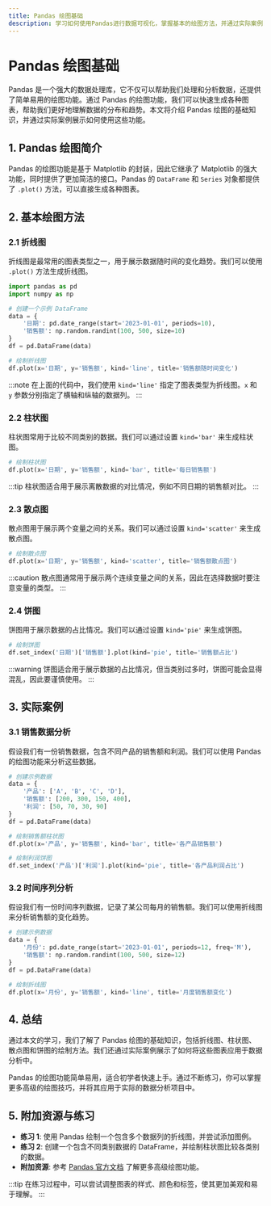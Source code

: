 ```yaml
---
title: Pandas 绘图基础
description: 学习如何使用Pandas进行数据可视化，掌握基本的绘图方法，并通过实际案例理解其应用场景。
---
```


# Pandas 绘图基础

Pandas 是一个强大的数据处理库，它不仅可以帮助我们处理和分析数据，还提供了简单易用的绘图功能。通过 Pandas 的绘图功能，我们可以快速生成各种图表，帮助我们更好地理解数据的分布和趋势。本文将介绍 Pandas 绘图的基础知识，并通过实际案例展示如何使用这些功能。

## 1. Pandas 绘图简介

Pandas 的绘图功能是基于 Matplotlib 的封装，因此它继承了 Matplotlib 的强大功能，同时提供了更加简洁的接口。Pandas 的 `DataFrame` 和 `Series` 对象都提供了 `.plot()` 方法，可以直接生成各种图表。

## 2. 基本绘图方法

### 2.1 折线图

折线图是最常用的图表类型之一，用于展示数据随时间的变化趋势。我们可以使用 `.plot()` 方法生成折线图。

```python
import pandas as pd
import numpy as np

# 创建一个示例 DataFrame
data = {
    '日期': pd.date_range(start='2023-01-01', periods=10),
    '销售额': np.random.randint(100, 500, size=10)
}
df = pd.DataFrame(data)

# 绘制折线图
df.plot(x='日期', y='销售额', kind='line', title='销售额随时间变化')
```

:::note
在上面的代码中，我们使用 `kind='line'` 指定了图表类型为折线图。`x` 和 `y` 参数分别指定了横轴和纵轴的数据列。
:::

### 2.2 柱状图

柱状图常用于比较不同类别的数据。我们可以通过设置 `kind='bar'` 来生成柱状图。

```python
# 绘制柱状图
df.plot(x='日期', y='销售额', kind='bar', title='每日销售额')
```

:::tip
柱状图适合用于展示离散数据的对比情况，例如不同日期的销售额对比。
:::

### 2.3 散点图

散点图用于展示两个变量之间的关系。我们可以通过设置 `kind='scatter'` 来生成散点图。

```python
# 绘制散点图
df.plot(x='日期', y='销售额', kind='scatter', title='销售额散点图')
```

:::caution
散点图通常用于展示两个连续变量之间的关系，因此在选择数据时要注意变量的类型。
:::

### 2.4 饼图

饼图用于展示数据的占比情况。我们可以通过设置 `kind='pie'` 来生成饼图。

```python
# 绘制饼图
df.set_index('日期')['销售额'].plot(kind='pie', title='销售额占比')
```

:::warning
饼图适合用于展示数据的占比情况，但当类别过多时，饼图可能会显得混乱，因此要谨慎使用。
:::

## 3. 实际案例

### 3.1 销售数据分析

假设我们有一份销售数据，包含不同产品的销售额和利润。我们可以使用 Pandas 的绘图功能来分析这些数据。

```python
# 创建示例数据
data = {
    '产品': ['A', 'B', 'C', 'D'],
    '销售额': [200, 300, 150, 400],
    '利润': [50, 70, 30, 90]
}
df = pd.DataFrame(data)

# 绘制销售额柱状图
df.plot(x='产品', y='销售额', kind='bar', title='各产品销售额')

# 绘制利润饼图
df.set_index('产品')['利润'].plot(kind='pie', title='各产品利润占比')
```

### 3.2 时间序列分析

假设我们有一份时间序列数据，记录了某公司每月的销售额。我们可以使用折线图来分析销售额的变化趋势。

```python
# 创建示例数据
data = {
    '月份': pd.date_range(start='2023-01-01', periods=12, freq='M'),
    '销售额': np.random.randint(100, 500, size=12)
}
df = pd.DataFrame(data)

# 绘制折线图
df.plot(x='月份', y='销售额', kind='line', title='月度销售额变化')
```

## 4. 总结

通过本文的学习，我们了解了 Pandas 绘图的基础知识，包括折线图、柱状图、散点图和饼图的绘制方法。我们还通过实际案例展示了如何将这些图表应用于数据分析中。

Pandas 的绘图功能简单易用，适合初学者快速上手。通过不断练习，你可以掌握更多高级的绘图技巧，并将其应用于实际的数据分析项目中。

## 5. 附加资源与练习

- **练习 1**: 使用 Pandas 绘制一个包含多个数据列的折线图，并尝试添加图例。
- **练习 2**: 创建一个包含不同类别数据的 DataFrame，并绘制柱状图比较各类别的数据。
- **附加资源**: 参考 [Pandas 官方文档](https://pandas.pydata.org/pandas-docs/stable/user_guide/visualization.html) 了解更多高级绘图功能。

:::tip
在练习过程中，可以尝试调整图表的样式、颜色和标签，使其更加美观和易于理解。
:::